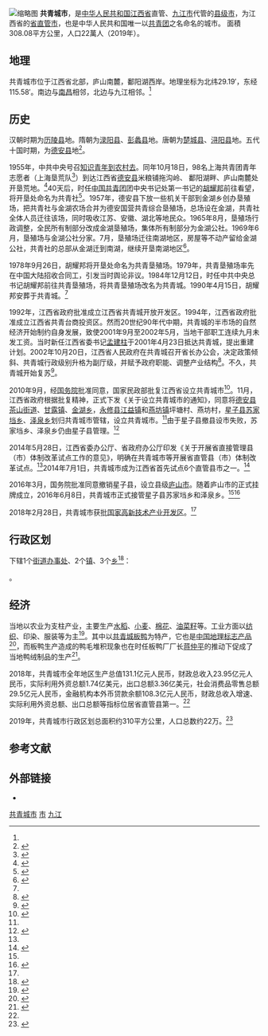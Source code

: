 {{For|被称为“共青城”的其他城市|共青城}}
{{Infobox China County
|county  = 共青城市
|Photo = Gongqingcheng Station (Jiangxi,China).jpg
|Photoname = 共青城站
|map = 
|map size = 
| officerTitle = 市委书记
| officer = 黄斌
| officerTitle2 = 市长
| officer2 = 卢治轩
|Pinyin   = 
|Belong = [[江西省|江西省]][[九江市|九江市]]
|Types = [[县级市|县级市]]
|founded = 2010年
|seat = [[茶山街道_(共青城市)|茶山街道]]
|division = 6
|town = 3
|township =2
|subdistrict = 1
|post code=332020
|phone code=792
|coordinate = {{coord|29|15|07|N|115|47|59|E|display=inline,title|scale:100000}}
|area = 310
|area water =  
|census yr = 
|pop = 
|density = 
|GDP = 
|web = http://www.gongqing.gov.cn
}}
[[File:Hu_Yaobang_Cemetery.jpg|缩略图]]
'''共青城市'''，是[[中华人民共和国|中华人民共和国]][[江西省|江西省]]直管、[[九江市|九江市]]代管的[[县级市|县级市]]，为江西省的[[省直管市|省直管市]]，也是中华人民共和国唯一以[[中国共产主义青年团|共青团]]之名命名的城市。
面積308.08平方公里，人口22萬人（2019年）。
==地理==
共青城市位于江西省北部，庐山南麓，鄱阳湖西岸。地理坐标为北纬29.19′，东经115.58′。南边与[[南昌|南昌]]相邻，北边与九江相邻。<ref name=gongqing2></ref>

== 历史 ==
汉朝时期为[[历陵县|历陵县]]地。隋朝为[[渌阳县|渌阳县]]、[[彭蠡县|彭蠡县]]地。唐朝为[[楚城县|楚城县]]、[[浔阳县|浔阳县]]地。五代十国时期，为[[德安县|德安县]]地<ref>{{Cite book|title=中国地名掌故词典|last=牛汝辰编|first=|publisher=北京：[[中国社会出版社|中国社会出版社]]|year=2016.02|isbn=978-7-5087-5238-9|location=|pages=187}}</ref>。

1955年，中共中央号召[[上山下乡运动|知识青年到农村去]]。同年10月18日，98名上海共青团青年志愿者（上海垦荒队<ref>{{Cite book|title=当代上海历史图志 上|last=当代上海研究所编；马学新，徐建刚主编|first=|publisher=上海：[[上海人民出版社|上海人民出版社]]|year=2009.09|isbn=978-7-208-08839-9|location=|pages=186}}</ref>）到达江西省[[德安县|德安县]]米粮铺拖沟岭、 鄱阳湖畔、庐山南麓处开垦荒地。<ref name=sohu>{{Cite web|url=http://www.sohu.com/a/289671596_99960338|title=共青组团这家垦荒纪念园惊艳亮相，带你穿越到1955！|access-date=2020-01-28|archive-url=https://web.archive.org/web/20200128140049/http://www.sohu.com/a/289671596_99960338|archive-date=2020-01-28|dead-url=no}}</ref>40天后，时任[[中国共青团|中国共青团]]团中央书记处第一书记的[[胡耀邦|胡耀邦]]前往看望，将开垦处命名为共青社<ref>{{Cite book|title=重返1955 上海青年志愿赴江西垦荒口述纪实|last=江西省政协文史和学习委员会编|first=|publisher=南昌：[[江西人民出版社|江西人民出版社]]|year=2013.03|isbn=978-7-210-05801-4|location=|pages=292}}</ref>。1957年，德安县下放一些机关干部到金湖乡创办垦殖场，把共青社与金湖农场合并为德安国营共青综合垦殖场，总场设在金湖，共青社全体人员迁往该场，同时吸收江苏、安徽、湖北等地民众。1965年8月，垦殖场行政调整，全民所有制部分改成金湖垦殖场，集体所有制部分为金湖公社。1969年6月，垦殖场与金湖公社分家。7月，垦殖场迁往南湖地区，房屋等不动产留给金湖公社，共青社的总部从金湖迁到南湖，继续开垦南湖地区<ref>{{Cite book|title=九江市企业组织史资料|last=中共九江市委组织部，中共九江市委党史工作办公室编|first=|publisher=北京：中共党史出版社|year=1999.04|isbn=7-80136-237-3|location=|pages=420-422}}</ref>。

1978年9月26日，胡耀邦将开垦处命名为共青垦殖场。1979年，共青垦殖场率先在中国大陆招收合同工，引发当时舆论非议。1984年12月12日，时任中共中央总书记胡耀邦前往共青垦殖场，将共青垦殖场改名为共青城。1990年4月15日，胡耀邦安葬于共青城。<ref name=gongqing></ref>

1992年，江西省政府批准成立江西省共青城开放开发区。1994年，江西省政府批准成立江西省共青台商投资区。然而20世纪90年代中期，共青城的半市场的自然经济开始制约自身发展，致使2001年9月至2002年5月，当地干部职工连续九月未发工资。当时新任江西省委书记[[孟建柱|孟建柱]]于2001年4月23日抵达共青城，提出重建计划。2002年10月20日，江西省人民政府在共青城召开省长办公会，决定政策倾斜、共青城行政级别升格为副厅级，并赋予政府职能、调整产业结构<ref>{{Cite book|title=政工之歌 全国优秀政工论文选集|last=本书编写组编|first=|publisher=北京：中央文献出版社|year=2009.05|isbn=978-7-5073-2751-9|location=|pages=281-282}}</ref>。不久，共青城开始复苏<ref name=gongqing>{{Cite web|url=http://www.gongqing.gov.cn/doc/2016/09/29/8315.shtml|title=历史沿革|access-date=2020-01-28|archive-url=https://web.archive.org/web/20200128140116/http://www.gongqing.gov.cn/doc/2016/09/29/8315.shtml|archive-date=2020-01-28|dead-url=no}}</ref>。

2010年9月，经[[中华人民共和国国务院|国务院]]批准同意，国家民政部批复江西省设立共青城市<ref>{{Cite book|title=江西景物竹枝词|last=孔祥云著|first=|publisher=北京：中国书店|year=2013.02|isbn=978-7-5149-0708-7|location=|pages=94}}</ref>。11月，江西省政府根据批复精神，正式下发《关于设立共青城市的通知》，同意将[[德安县|德安县]][[茶山街道_(共青城市)|茶山街道]]、[[甘露镇_(共青城市)|甘露镇]]、[[金湖乡|金湖乡]]，[[永修县|永修县]][[江益镇|江益镇]]和[[燕坊镇|燕坊镇]]坪塘村、燕坊村，[[星子县|星子县]][[苏家垱乡|苏家垱乡]]、[[泽泉乡|泽泉乡]]划归共青城市管辖，设立共青城市。<ref name=gongqing></ref>由于星子县撤县设市失败，苏家垱乡、泽泉乡仍由星子县管理。<ref>{{Cite web|url=http://jx.sina.com.cn/news/b/2016-06-23/detail-ifxtmwei9148943.shtml|title=九江两乡镇正式被共青城接管 曾长期由两县市混管|access-date=2020-01-28|archive-url=https://web.archive.org/web/20200128140048/http://jx.sina.com.cn/news/b/2016-06-23/detail-ifxtmwei9148943.shtml|archive-date=2020-01-28|dead-url=no}}</ref>

2014年5月28日，江西省委办公厅、省政府办公厅印发《关于开展省直接管理县（市）体制改革试点工作的意见》，明确在共青城市等开展省直管县（市）体制改革试点。<ref name=gongqing></ref>2014年7月1日，共青城市成为江西省首先试点6个直管县市之一。<ref name="直管县改革">{{cite web |url=http://jx.people.com.cn/n/2014/0529/c359142-21311620.html |title=共青城市被列入省直管县改革试点 |publisher=[[人民网|人民网]] |date=2014年5月29日 |accessdate=2018年6月8日 |archive-url=https://web.archive.org/web/20180612142128/http://jx.people.com.cn/n/2014/0529/c359142-21311620.html |archive-date=2018年6月12日 |dead-url=no }}</ref>

2016年3月，国务院批准同意撤销星子县，设立县级[[庐山市|庐山市]]。随着庐山市的正式挂牌成立，2016年6月8日，共青城市正式接管星子县苏家垱乡和泽泉乡。<ref name=gongqing></ref><ref>{{Cite web|url=http://jx.sina.com.cn/news/b/2016-06-15/detail-ifxszmaa2031109.shtml|title=共青城市正式接管原星子县苏家垱乡和泽泉乡|access-date=2020-01-28|archive-url=https://web.archive.org/web/20200128140120/http://jx.sina.com.cn/news/b/2016-06-15/detail-ifxszmaa2031109.shtml|archive-date=2020-01-28|dead-url=no}}</ref>

2018年2月28日，共青城市获批[[国家高新技术产业开发区|国家高新技术产业开发区]]。<ref name=gongqing></ref>

== 行政区划 ==
{{PAGENAMEBASE}}下辖1个[[街道办事处|街道办事处]]、2个[[行政建制镇|镇]]、3个[[乡_(中华人民共和国)|乡]]<ref>{{PRC admin/ref sgc|36/04/82}}</ref>：

{{PRC admin/children|36/04/82}}。

== 经济 ==
当地以农业为支柱产业，主要生产[[水稻|水稻]]、[[小麦|小麦]]、[[棉花|棉花]]、[[油菜籽|油菜籽]]等。工业方面以[[纺织|纺织]]、印染、服装等为主<ref>{{Cite book|title=大辞海 第15卷 中国地理卷|last=[[夏征农|夏征农]]，[[陈至立|陈至立]]主编|first=|publisher=上海：[[上海辞书出版社|上海辞书出版社]]|year=2015.12|isbn=978-7-5326-4555-8|location=|pages=175}}</ref>。其中以[[共青城板鸭|共青城板鸭]]为特产，它也是[[中国地理标志产品|中国地理标志产品]]<ref>{{Cite web|url=http://news.sina.com.cn/o/2018-02-24/doc-ifyrvaxe9750725.shtml|title=江西“共青城板鸭”成国家地理标志保护产品|access-date=2020-01-29|archive-date=2021-01-08|archive-url=https://web.archive.org/web/20210108104333/http://news.sina.com.cn/o/2018-02-24/doc-ifyrvaxe9750725.shtml|dead-url=no}}</ref>，而板鸭生产造成的鸭毛堆积现象也在时任板鸭厂厂长[[蒋仲平|蒋仲平]]的推动下促成了当地鸭绒制品的生产<ref>{{cite journal|author=沈志鹏; 孙文卿; 刘贤俊|title=开创农垦事业新局面的突击队——江西省德安共青垦殖场记事|journal=中国农垦|year=1984|issue=06|publisher=中国农垦经济发展中心; 中国农垦经济研究会|issn=0529-6382|pages=4-8}}</ref>。

2018年，共青城市全年地区生产总值131.1亿元人民币，财政总收入23.95亿元人民币，实际利用外资总额1.74亿美元，出口总额3.36亿美元，社会消费品零售总额29.5亿元人民币，金融机构本外币贷款余额108.3亿元人民币，财政总收入增速、实际利用外资总额、出口总额等指标位居省直管县第一。<ref name=gongqing2></ref>

2019年，共青城市行政区划总面积约310平方公里，人口总数约22万。<ref name=gongqing2>{{Cite web|url=http://www.gongqing.gov.cn/doc/2019/05/15/1224.shtml|title=共青城基本情况介绍|access-date=2020-01-28|archive-date=2020-09-21|archive-url=https://web.archive.org/web/20200921181559/http://www.gongqing.gov.cn/doc/2019/05/15/1224.shtml|dead-url=yes}}</ref>

== 参考文献 ==
{{reflist}}

== 外部链接 ==
* {{Official website|http://www.gongqing.gov.cn/|name=共青城市人民政府}}

{{共青城市行政区划}}
{{九江市行政区划}}
{{江西行政区划}}

[[Category:共青城市|]]
[[Category:九江区县市|市]]
[[Category:江西县级市|九江]]